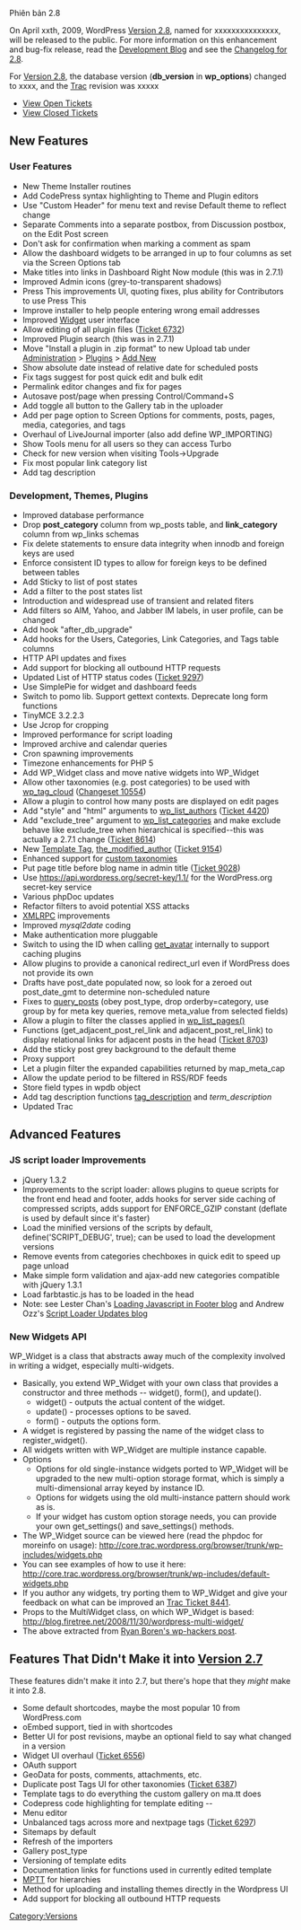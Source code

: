 {{Nháp}}{{Vietnamese_Category}}

Phiên bản 2.8

On April xxth, 2009, WordPress [[Version 2.8]], named for xxxxxxxxxxxxxxx, will be released to the public. For more information on this enhancement and bug-fix release, read the [http://wordpress.org/development Development Blog] and  see the [[Changelog/2.8|Changelog for 2.8]].

For [[Version 2.8]], the database version ('''db_version''' in '''wp_options''') changed to xxxx, and the [[Trac]] revision was xxxxx

* [http://trac.wordpress.org/query?status=new&status=assigned&status=reopened&milestone=2.8 View Open Tickets]
* [http://trac.wordpress.org/query?status=closed&milestone=2.8 View Closed Tickets]

== New Features ==
===User Features===
* New Theme Installer routines
* Add CodePress syntax highlighting to Theme and Plugin editors
* Use "Custom Header" for menu text and revise Default theme to reflect change
* Separate Comments into a separate postbox, from Discussion postbox, on the Edit Post screen
* Don't ask for confirmation when marking a comment as spam
* Allow the dashboard widgets to be arranged in up to four columns as set via the Screen Options tab
* Make titles into links in Dashboard Right Now module (this was in 2.7.1)
* Improved Admin icons (grey-to-transparent shadows)
* Press This improvements UI, quoting fixes, plus ability for Contributors to use Press This
* Improve installer to help people entering wrong email addresses
* Improved [[Widgets API|Widget]] user interface
* Allow editing of all plugin files ([https://core.trac.wordpress.org/ticket/6732 Ticket 6732])
* Improved Plugin search (this was in 2.7.1)
* Move "Install a plugin in .zip format" to new Upload tab under [[Administration_Panels|Administration]] > [[Administration_Panels#Install_Plugins|Plugins]] > [[Plugins_Add_New_SubPanel|Add New]]
* Show absolute date instead of relative date for scheduled posts
* Fix tags suggest for post quick edit and bulk edit
* Permalink editor changes and fix for pages
* Autosave post/page when pressing Control/Command+S
* Add toggle all button to the Gallery tab in the uploader
* Add per page option to Screen Options for comments, posts, pages, media, categories, and tags
* Overhaul of LiveJournal importer (also add define WP_IMPORTING)
* Show Tools menu for all users so they can access Turbo
* Check for new version when visiting Tools->Upgrade
* Fix most popular link category list
* Add tag description

===Development, Themes, Plugins===
* Improved database performance
* Drop '''post_category''' column from wp_posts table, and '''link_category''' column from wp_links schemas
* Fix delete statements to ensure data integrity when innodb and foreign keys are used
* Enforce consistent ID types to allow for foreign keys to be defined between tables
* Add Sticky to list of post states
* Add a filter to the post states list
* Introduction and widespread use of transient and related fiters
* Add filters so AIM, Yahoo, and Jabber IM labels, in user profile, can be changed 
* Add hook "after_db_upgrade"
* Add hooks for the Users, Categories, Link Categories, and Tags table columns
* HTTP API updates and fixes
* Add support for blocking all outbound HTTP requests
* Updated List of HTTP status codes ([https://core.trac.wordpress.org/ticket/9297 Ticket 9297])
* Use SimplePie for widget and dashboard feeds
* Switch to pomo lib.  Support gettext contexts. Deprecate long form functions
* TinyMCE 3.2.2.3
* Use Jcrop for cropping
* Improved performance for script loading 
* Improved archive and calendar queries
* Cron spawning improvements
* Timezone enhancements for PHP 5
* Add WP_Widget class and move native widgets into WP_Widget
* Allow other taxonomies (e.g. post categories) to be used with [[Template_Tags/wp_tag_cloud|wp_tag_cloud]] ([https://core.trac.wordpress.org/changeset/10554 Changeset 10554])
* Allow a plugin to control how many posts are displayed on edit pages
* Add "style" and "html" arguments to [[Template_Tags/wp_list_authors|wp_list_authors]] ([https://core.trac.wordpress.org/ticket/4420 Ticket 4420])
* Add "exclude_tree" argument to [[Template_Tags/wp_list_categories|wp_list_categories]] and make exclude behave like exclude_tree when hierarchical is specified--this was actually a 2.7.1 change ([https://core.trac.wordpress.org/ticket/8614 Ticket 8614])
* New [[Template_Tags|Template Tag]], [[Template_Tags/the_modified_author|the_modified_author]] ([https://core.trac.wordpress.org/ticket/9154 Ticket 9154])
* Enhanced support for [[WordPress Taxonomy|custom taxonomies]]
* Put page title before blog name in admin title ([https://core.trac.wordpress.org/ticket/9028 Ticket 9028])
* Use https://api.wordpress.org/secret-key/1.1/ for the WordPress.org secret-key service 
* Various phpDoc updates 
* Refactor filters to avoid potential XSS attacks
* [[XML-RPC wp|XMLRPC]] improvements
* Improved ''mysql2date'' coding
* Make authentication more pluggable
* Switch to using the ID when calling [[Using Gravatars|get_avatar]] internally to support caching plugins
* Allow plugins to provide a canonical redirect_url even if WordPress does not provide its own
* Drafts have post_date populated now, so look for a zeroed out post_date_gmt to determine non-scheduled nature
* Fixes to [[Template_Tags/query_posts|query_posts]] (obey post_type, drop orderby=category, use group by for meta key queries, remove meta_value from selected fields)
* Allow a plugin to filter the classes applied in [[Template_Tags/wp_list_pages|wp_list_pages()]]
* Functions (get_adjacent_post_rel_link and adjacent_post_rel_link) to display relational links for adjacent posts in the head ([https://core.trac.wordpress.org/ticket/8703 Ticket 8703])
* Add the sticky post grey background to the default theme
* Proxy support
* Let a plugin filter the expanded capabilities returned by map_meta_cap
* Allow the update period to be filtered in RSS/RDF feeds
* Store field types in wpdb object
* Add tag description functions [[Template_Tags/tag_description|tag_description]] and ''term_description''
* Updated Trac

==Advanced Features==
===JS script loader Improvements===
* jQuery 1.3.2
*Improvements to the script loader: allows plugins to queue scripts for the front end head and footer, adds hooks for server side caching of compressed scripts, adds support for ENFORCE_GZIP constant (deflate is used by default since it's faster)
*Load the minified versions of the scripts by default, define('SCRIPT_DEBUG', true); can be used to load the development versions
* Remove events from categories chechboxes in quick edit to speed up page unload
* Make simple form validation and ajax-add new categories compatible with jQuery 1.3.1
* Load farbtastic.js has to be loaded in the head
* Note: see Lester Chan's [http://lesterchan.net/wordpress/2009/01/26/loading-javascript-in-footer-in-wordpress-28/ Loading Javascript in Footer blog] and Andrew Ozz's [http://wpdevel.wordpress.com/2009/02/06/script-loader-updates/ Script Loader Updates blog]

===New Widgets API===
WP_Widget is a class that abstracts away much of the complexity involved in writing a widget, especially multi-widgets. 
*Basically, you extend WP_Widget with your own class that provides a constructor and three methods -- widget(), form(), and update(). 
** widget() - outputs the actual content of the widget. 
** update() - processes options to be saved.  
** form() - outputs the options form.  
*A widget is registered by passing the name of the widget class to register_widget().  
*All widgets written with WP_Widget are multiple instance capable.  
*Options 
**Options for old single-instance widgets ported to WP_Widget will be upgraded to the new multi-option storage format, which is simply a multi-dimensional array keyed by instance ID. 
**Options for widgets using the old multi-instance pattern should work as is.  
**If your widget has custom option storage needs, you can provide your own get_settings() and save_settings() methods.
* The WP_Widget source can be viewed here (read the phpdoc for moreinfo on usage): http://core.trac.wordpress.org/browser/trunk/wp-includes/widgets.php
*You can see examples of how to use it here: http://core.trac.wordpress.org/browser/trunk/wp-includes/default-widgets.php
* If you author any widgets, try porting them to WP_Widget and give your feedback on what can be improved an [http://core.trac.wordpress.org/ticket/8441 Trac Ticket 8441].
* Props to the MultiWidget class, on which WP_Widget is based: http://blog.firetree.net/2008/11/30/wordpress-multi-widget/
* The above extracted from [http://comox.textdrive.com/pipermail/wp-hackers/2009-March/025566.html Ryan Boren's wp-hackers post].

== Features That Didn't Make it into [[Version 2.7]] ==
These features didn't make it into 2.7, but there's hope that they ''might'' make it into 2.8.

* Some default shortcodes, maybe the most popular 10 from WordPress.com
* oEmbed support, tied in with shortcodes
* Better UI for post revisions, maybe an optional field to say what changed in a version
* Widget UI overhaul ([http://trac.wordpress.org/ticket/6556 Ticket 6556])
* OAuth support
* GeoData for posts, comments, attachments, etc.
* Duplicate post Tags UI for other taxonomies ([http://trac.wordpress.org/ticket/6387 Ticket 6387])
* Template tags to do everything the custom gallery on ma.tt does
* Codepress code highlighting for template editing --
* Menu editor
* Unbalanced tags across more and nextpage tags ([http://trac.wordpress.org/ticket/6297 Ticket 6297])
* Sitemaps by default
* Refresh of the importers
* Gallery post_type
* Versioning of template edits
* Documentation links for functions used in currently edited template
* [[MPTT]] for hierarchies
* Method for uploading and installing themes directly in the Wordpress UI
* Add support for blocking all outbound HTTP requests

[[Category:Versions]]